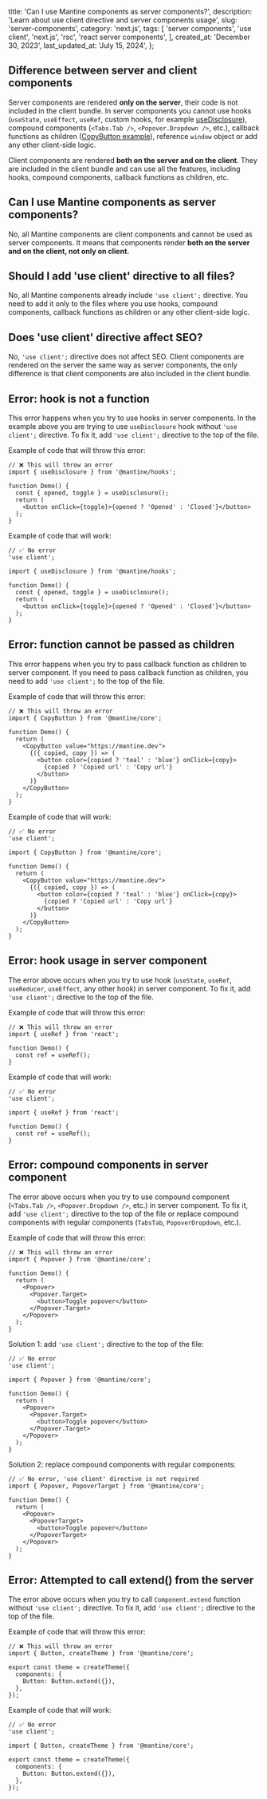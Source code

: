 
  title: 'Can I use Mantine components as server components?',
  description:
    'Learn about use client directive and server components usage',
  slug: 'server-components',
  category: 'next.js',
  tags: [
    'server components',
    'use client',
    'next.js',
    'rsc',
    'react server components',
  ],
  created_at: 'December 30, 2023',
  last_updated_at: 'July 15, 2024',
};


## Difference between server and client components

Server components are rendered **only on the server**, their code is not included in the client bundle.
In server components you cannot use hooks (`useState`, `useEffect`, `useRef`, custom hooks, for example [useDisclosure](https://mantine.dev/hooks/use-disclosure/)),
compound components (`<Tabs.Tab />`, `<Popover.Dropdown />`, etc.), callback functions
as children ([CopyButton example](https://mantine.dev/core/copy-button/#usage)),
reference `window` object or add any other client-side logic.

Client components are rendered **both on the server and on the client**. They are included in the client bundle and
can use all the features, including hooks, compound components, callback functions as children, etc.

## Can I use Mantine components as server components?

No, all Mantine components are client components and cannot be used as server components.
It means that components render **both on the server and on the client, not only on client.**

## Should I add 'use client' directive to all files?

No, all Mantine components already include `'use client';` directive. You need to add it
only to the files where you use hooks, compound components, callback functions as children or any other client-side logic.

## Does 'use client' directive affect SEO?

No, `'use client';` directive does not affect SEO. Client components are rendered on the server the
same way as server components, the only difference is that client components are also included in the client bundle.

## Error: hook is not a function

<ErrorMessage error="Error: (0 , _barrel_optimize_names_useDisclosure_mantine_hooks__WEBPACK_IMPORTED_MODULE_1__.useDisclosure) is not a function or its return value is not iterable" />

This error happens when you try to use hooks in server components. In the example above you are trying to use
`useDisclosure` hook without `'use client';` directive. To fix it, add `'use client';` directive to the top of the file.

Example of code that will throw this error:

```tsx
// ❌ This will throw an error
import { useDisclosure } from '@mantine/hooks';

function Demo() {
  const { opened, toggle } = useDisclosure();
  return (
    <button onClick={toggle}>{opened ? 'Opened' : 'Closed'}</button>
  );
}
```

Example of code that will work:

```tsx
// ✅ No error
'use client';

import { useDisclosure } from '@mantine/hooks';

function Demo() {
  const { opened, toggle } = useDisclosure();
  return (
    <button onClick={toggle}>{opened ? 'Opened' : 'Closed'}</button>
  );
}
```

## Error: function cannot be passed as children

<ErrorMessage error="Error: Functions cannot be passed directly to Client Components unless you explicitly expose it by marking it with 'use server'." />

This error happens when you try to pass callback function as children to server component.
If you need to pass callback function as children, you need to add `'use client';` to the top of the file.

Example of code that will throw this error:

```tsx
// ❌ This will throw an error
import { CopyButton } from '@mantine/core';

function Demo() {
  return (
    <CopyButton value="https://mantine.dev">
      {({ copied, copy }) => (
        <button color={copied ? 'teal' : 'blue'} onClick={copy}>
          {copied ? 'Copied url' : 'Copy url'}
        </button>
      )}
    </CopyButton>
  );
}
```

Example of code that will work:

```tsx
// ✅ No error
'use client';

import { CopyButton } from '@mantine/core';

function Demo() {
  return (
    <CopyButton value="https://mantine.dev">
      {({ copied, copy }) => (
        <button color={copied ? 'teal' : 'blue'} onClick={copy}>
          {copied ? 'Copied url' : 'Copy url'}
        </button>
      )}
    </CopyButton>
  );
}
```

## Error: hook usage in server component

<ErrorMessage error="You're importing a component that needs useRef. It only works in a Client Component but none of its parents are marked with 'use client', so they're Server Components by default." />

The error above occurs when you try to use hook (`useState`, `useRef`, `useReducer`, `useEffect`, any other hook) in server component.
To fix it, add `'use client';` directive to the top of the file.

Example of code that will throw this error:

```tsx
// ❌ This will throw an error
import { useRef } from 'react';

function Demo() {
  const ref = useRef();
}
```

Example of code that will work:

```tsx
// ✅ No error
'use client';

import { useRef } from 'react';

function Demo() {
  const ref = useRef();
}
```

## Error: compound components in server component

<ErrorMessage error="Could not find the module 'x/node_modules/@mantine/core/esm/components/Popover/Popover.mjs#Popover#Target' in the React Client Manifest. This is probably a bug in the React Server Components bundler." />

The error above occurs when you try to use compound component (`<Tabs.Tab />`, `<Popover.Dropdown />`, etc.) in server component.
To fix it, add `'use client';` directive to the top of the file or replace compound components with regular components (`TabsTab`, `PopoverDropdown`, etc.).

Example of code that will throw this error:

```tsx
// ❌ This will throw an error
import { Popover } from '@mantine/core';

function Demo() {
  return (
    <Popover>
      <Popover.Target>
        <button>Toggle popover</button>
      </Popover.Target>
    </Popover>
  );
}
```

Solution 1: add `'use client';` directive to the top of the file:

```tsx
// ✅ No error
'use client';

import { Popover } from '@mantine/core';

function Demo() {
  return (
    <Popover>
      <Popover.Target>
        <button>Toggle popover</button>
      </Popover.Target>
    </Popover>
  );
}
```

Solution 2: replace compound components with regular components:

```tsx
// ✅ No error, 'use client' directive is not required
import { Popover, PopoverTarget } from '@mantine/core';

function Demo() {
  return (
    <Popover>
      <PopoverTarget>
        <button>Toggle popover</button>
      </PopoverTarget>
    </Popover>
  );
}
```

## Error: Attempted to call extend() from the server

<ErrorMessage error="Error: Attempted to call extend() from the server but extend is on the client. It's not possible to invoke a client function from the server, it can only be rendered as a Component or passed to props of a Client Component." />

The error above occurs when you try to call `Component.extend` function without `'use client';` directive.
To fix it, add `'use client';` directive to the top of the file.

Example of code that will throw this error:

```tsx
// ❌ This will throw an error
import { Button, createTheme } from '@mantine/core';

export const theme = createTheme({
  components: {
    Button: Button.extend({}),
  },
});
```

Example of code that will work:

```tsx
// ✅ No error
'use client';

import { Button, createTheme } from '@mantine/core';

export const theme = createTheme({
  components: {
    Button: Button.extend({}),
  },
});
```
